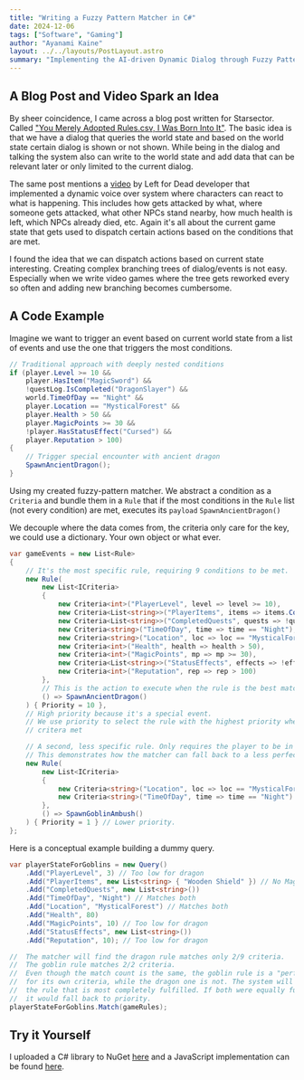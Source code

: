 ```yaml
---
title: "Writing a Fuzzy Pattern Matcher in C#"
date: 2024-12-06
tags: ["Software", "Gaming"]
author: "Ayanami Kaine"
layout: ../../layouts/PostLayout.astro
summary: "Implementing the AI-driven Dynamic Dialog through Fuzzy Pattern Matching, as shown in the same named GDC talk."
---
```


## A Blog Post and Video Spark an Idea 

By sheer coincidence, I came across a blog post written for Starsector. Called ["You Merely Adopted Rules.csv, I Was Born Into It"](https://fractalsoftworks.com/2023/11/13/you-merely-adopted-rules-csv-i-was-born-into-it/). The basic idea is that we have a dialog that queries the world state and based on the world state certain dialog is shown or not shown. While being in the dialog and talking the system also can write to the world state and add data that can be relevant later or only limited to the current dialog.

The same post mentions a [video](https://www.youtube.com/watch?v=tAbBID3N64A) by Left for Dead developer that implemented a dynamic voice over system where characters can react to what is happening. This includes how gets attacked by what, where someone gets attacked, what other NPCs stand nearby, how much health is left, which NPCs already died, etc. Again it's all about the current game state that gets used to dispatch certain actions based on the conditions that are met.

I found the idea that we can dispatch actions based on current state interesting. Creating complex branching trees of dialog/events is not easy. Especially when we write video games where the tree gets reworked every so often and adding new branching becomes cumbersome.

## A Code Example

Imagine we want to trigger an event based on current world state from a list of events and use the one that triggers the most conditions.

```cs
// Traditional approach with deeply nested conditions
if (player.Level >= 10 &&
    player.HasItem("MagicSword") && 
    !questLog.IsCompleted("DragonSlayer") &&
    world.TimeOfDay == "Night" &&
    player.Location == "MysticalForest" &&
    player.Health > 50 &&
    player.MagicPoints >= 30 &&
    !player.HasStatusEffect("Cursed") &&
    player.Reputation > 100)
{
    // Trigger special encounter with ancient dragon
    SpawnAncientDragon();
}
```

Using my created fuzzy-pattern matcher. We abstract a condition as a `Criteria` and bundle them in a `Rule` that if the most conditions in the `Rule` list (not every condition) are met, executes its `payload` `SpawnAncientDragon()`

We decouple where the data comes from, the criteria only care for the key, we could use a dictionary. Your own object or what ever.

```cs
var gameEvents = new List<Rule>
{
    // It's the most specific rule, requiring 9 conditions to be met.
    new Rule(
        new List<ICriteria>
        {
            new Criteria<int>("PlayerLevel", level => level >= 10),
            new Criteria<List<string>>("PlayerItems", items => items.Contains("MagicSword")),
            new Criteria<List<string>>("CompletedQuests", quests => !quests.Contains("DragonSlayer")),
            new Criteria<string>("TimeOfDay", time => time == "Night"),
            new Criteria<string>("Location", loc => loc == "MysticalForest"),
            new Criteria<int>("Health", health => health > 50),
            new Criteria<int>("MagicPoints", mp => mp >= 30),
            new Criteria<List<string>>("StatusEffects", effects => !effects.Contains("Cursed")),
            new Criteria<int>("Reputation", rep => rep > 100)
        },
        // This is the action to execute when the rule is the best match.
        () => SpawnAncientDragon()
    ) { Priority = 10 }, 
    // High priority because it's a special event.
    // We use priority to select the rule with the highest priority when two rules with the same number of 
    // critera met

    // A second, less specific rule. Only requires the player to be in the forest at night.
    // This demonstrates how the matcher can fall back to a less perfect match.
    new Rule(
        new List<ICriteria>
        {
            new Criteria<string>("Location", loc => loc == "MysticalForest"),
            new Criteria<string>("TimeOfDay", time => time == "Night")
        },
        () => SpawnGoblinAmbush()
    ) { Priority = 1 } // Lower priority.
};
```
Here is a conceptual example building a dummy query.

```cs
var playerStateForGoblins = new Query()
    .Add("PlayerLevel", 3) // Too low for dragon
    .Add("PlayerItems", new List<string> { "Wooden Shield" }) // No MagicSword
    .Add("CompletedQuests", new List<string>())
    .Add("TimeOfDay", "Night") // Matches both
    .Add("Location", "MysticalForest") // Matches both
    .Add("Health", 80)
    .Add("MagicPoints", 10) // Too low for dragon
    .Add("StatusEffects", new List<string>())
    .Add("Reputation", 10); // Too low for dragon

//  The matcher will find the dragon rule matches only 2/9 criteria.
//  The goblin rule matches 2/2 criteria.
//  Even though the match count is the same, the goblin rule is a "perfect" match
//  for its own criteria, while the dragon one is not. The system will favor
//  the rule that is most completely fulfilled. If both were equally fulfilled,
//  it would fall back to priority.
playerStateForGoblins.Match(gameRules);
```

## Try it Yourself

I uploaded a C# library to NuGet [here](https://www.nuget.org/packages/StellaFuzzyPatternMatcher) and a JavaScript implementation can be found [here](https://github.com/AyanamiKaine/Ayanami-sTower/tree/main/stella_fuzzy_pattern_matcher/SFPM-JS).